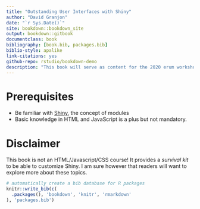 ```yaml
--- 
title: "Outstanding User Interfaces with Shiny"
author: "David Granjon"
date: "`r Sys.Date()`"
site: bookdown::bookdown_site
output: bookdown::gitbook
documentclass: book
bibliography: [book.bib, packages.bib]
biblio-style: apalike
link-citations: yes
github-repo: rstudio/bookdown-demo
description: "This book will serve as content for the 2020 erum workshop."
---
```


# Prerequisites

- Be familiar with [Shiny](https://mastering-shiny.org), the concept of modules
- Basic knowledge in HTML and JavaScript is a plus but not mandatory.

# Disclaimer

This book is not an HTML/Javascript/CSS course! It provides a _survival kit_ to be able to customize Shiny. I am sure however that readers will want to explore more about these topics.

```r
# automatically create a bib database for R packages
knitr::write_bib(c(
  .packages(), 'bookdown', 'knitr', 'rmarkdown'
), 'packages.bib')
```
